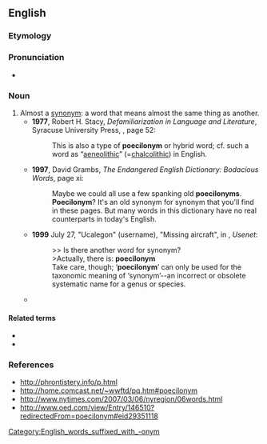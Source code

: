==English==

===Etymology===
{{confix|en|poecilo|onym}}

===Pronunciation===
* {{IPA|en|/ˈpiːsɪlənɪm/}}

===Noun===
{{en-noun}}

# Almost a [[synonym]]: a word that means almost the same thing as another.
#* '''1977''', Robert H. Stacy, ''Defamiliarization in Language and Literature'',<sup >[http://books.google.com/books?id=XWhZAAAAMAAJ ]</sup> Syracuse University Press, {{ISBN|9780815621843}}, page 52:
#*: This is also a type of '''poecilonym''' or hybrid word; cf. such a word as “[[aeneolithic]]” (=[[chalcolithic]]) in English.
#* '''1997''', David Grambs, ''The Endangered English Dictionary: Bodacious Words'', page xi:
#*: Maybe we could all use a few spanking old '''poecilonyms'''. '''Poecilonym'''? It's an old synonym for synonym that you'll find in these pages. But many words in this dictionary have no real counterparts in today's English.
#* '''1999''' July 27, "Ucalegon" (username), "Missing aircraft", in {{monospace|alt.anagrams}}, ''Usenet'':
#*: &gt;&gt; Is there another word for synonym?
#*: &gt;Actually, there is: '''poecilonym'''
#*: Take care, though; ‘'''poecilonym'''’ can only be used for the taxonomic meaning of ‘synonym’--an incorrect or obsolete systematic name for a genus or species.
#* {{quote-book|en|year=2006|author=Nero Blanc|title=Death on the Diagonal|page=147|passage=It's high time I looked for another job and got as far away from homonyms, synonyms, antonyms — to say nothing of caconyms, eponyms, and '''poecilonyms'''!}}

====Related terms====
* {{l|en|poecilonymic}}
* {{l|en|poecilonymy}}

===References===
* http://phrontistery.info/p.html
* http://home.comcast.net/~wwftd/pq.htm#poecilonym
* http://www.nytimes.com/2007/03/06/nyregion/06words.html
* http://www.oed.com/view/Entry/146510?redirectedFrom=poecilonym#eid29351118

[[Category:English_words_suffixed_with_-onym]]